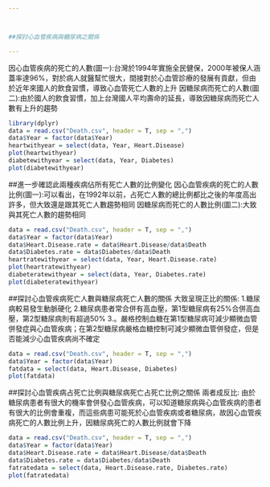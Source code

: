 ---



##探討心血管疾病與糖尿病之關係

---
因心血管疾病的死亡的人數(圖一):台灣於1994年實施全民健保，2000年被保人涵蓋率達96%，對於病人就醫幫忙很大，間接對於心血管診療的發展有貢獻，但由於近年來國人的飲食習慣，導致心血管死亡人數的上升
因糖尿病而死亡的人數(圖二):由於國人的飲食習慣，加上台灣國人平均壽命的延長，導致因糖尿病而死亡人數有上升的趨勢
```{r}
library(dplyr)
data = read.csv("Death.csv", header = T, sep = ",")
data$Year = factor(data$Year)
heartwithyear = select(data, Year, Heart.Disease)
plot(heartwithyear)
diabetewithyear = select(data, Year, Diabetes)
plot(diabetewithyear)
```

##進一步確認此兩種疾病佔所有死亡人數的比例變化
因心血管疾病的死亡的人數比例(圖一):可以看出，在1992年以前，占死亡人數的總比例都比之後的年度高出許多，但大致還是跟其死亡人數趨勢相同
因糖尿病而死亡的人數比例(圖二):大致與其死亡人數的趨勢相同

```{r}
data = read.csv("Death.csv", header = T, sep = ",")
data$Year = factor(data$Year)
data$Heart.Disease.rate = data$Heart.Disease/data$Death
data$Diabetes.rate = data$Diabetes/data$Death
heartratewithyear = select(data, Year, Heart.Disease.rate)
plot(heartratewithyear)
diabeteratewithyear = select(data, Year, Diabetes.rate)
plot(diabeteratewithyear)
```

##探討心血管疾病死亡人數與糖尿病死亡人數的關係
大致呈現正比的關係:
1.糖尿病較易發生動脈硬化
2.糖尿病患者常合併有高血壓，第1型糖尿病有25%合併高血壓，第2型糖尿病則有超過50%
3.。嚴格控制血糖在第1型糖尿病可減少顯微血管併發症與心血管疾病；在第2型糖尿病嚴格血糖控制可減少顯微血管併發症，但是否能減少心血管疾病尚不確定
```{r}
data = read.csv("Death.csv", header = T, sep = ",")
data$Year = factor(data$Year)
fatdata = select(data, Heart.Disease, Diabetes)
plot(fatdata)
```

##探討心血管疾病占死亡比例與糖尿病死亡占死亡比例之關係
兩者成反比:
由於糖尿病患者有很大的機率會併發心血管疾病，可以知道糖尿病與心血管疾病的患者有很大的比例會重複，而這些病患可能死於心血管疾病或者糖尿病，故因心血管疾病死亡的人數比例上升，因糖尿病死亡的人數比例就會下降
```{r}
data = read.csv("Death.csv", header = T, sep = ",")
data$Year = factor(data$Year)
data$Heart.Disease.rate = data$Heart.Disease/data$Death
data$Diabetes.rate = data$Diabetes/data$Death
fatratedata = select(data, Heart.Disease.rate, Diabetes.rate)
plot(fatratedata)
```
